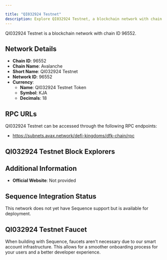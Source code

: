 ```yaml
---

title: "QI032924 Testnet"
description: Explore QI032924 Testnet, a blockchain network with chain ID 96552. Learn about its native currency, QI032924 Testnet Token, and how to interact with the network.
---
```




QI032924 Testnet is a blockchain network with chain ID 96552.

## Network Details

- **Chain ID**: 96552
- **Chain Name**: Avalanche
- **Short Name**: QI032924 Testnet
- **Network ID**: 96552
- **Currency**: 
  - **Name**: QI032924 Testnet Token
  - **Symbol**: KJA
  - **Decimals**: 18

## RPC URLs

QI032924 Testnet can be accessed through the following RPC endpoints:

- https://subnets.avax.network/defi-kingdoms/dfk-chain/rpc

## QI032924 Testnet Block Explorers



## Additional Information

- **Official Website**: Not provided

## Sequence Integration Status

This network does not yet have Sequence support but is available for deployment.

## QI032924 Testnet Faucet

When building with Sequence, faucets aren't necessary due to our smart account infrastructure. This allows for a smoother onboarding process for your users and a better developer experience.
